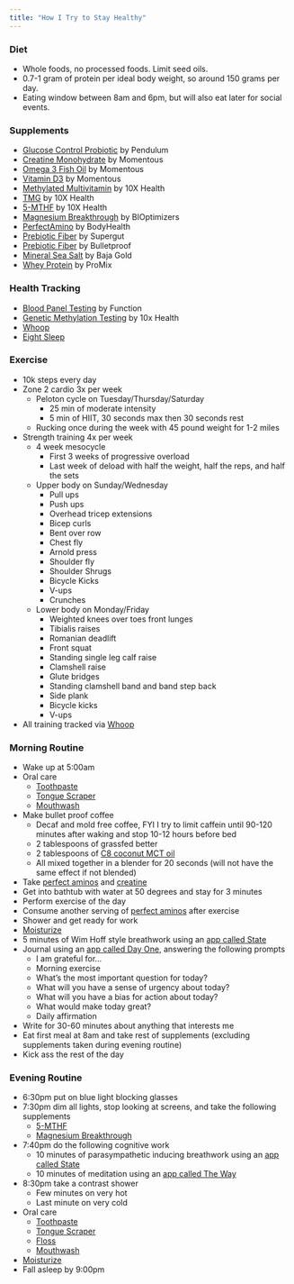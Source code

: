 ```yaml
---
title: "How I Try to Stay Healthy"
---
```


### Diet

- Whole foods, no processed foods. Limit seed oils.
- 0.7-1 gram of protein per ideal body weight, so around 150 grams per day. 
- Eating window between 8am and 6pm, but will also eat later for social events.  

### Supplements

- [Glucose Control Probiotic](https://pendulumlife.com/products/pendulum-glucose-control-2-og) by Pendulum
- [Creatine Monohydrate](https://a.co/d/aUD3imc) by Momentous
- [Omega 3 Fish Oil](https://a.co/d/fTlqdxr) by Momentous
- [Vitamin D3](https://www.livemomentous.com/products/vitamin-d3-2000-iu) by Momentous
- [Methylated Multivitamin](https://a.co/d/cTGsHFW) by 10X Health
- [TMG](https://a.co/d/2YKdRYk) by 10X Health 
- [5-MTHF](https://a.co/d/4PTGZeq) by 10X Health
- [Magnesium Breakthrough](https://a.co/d/7k1WBv4) by BIOptimizers
- [PerfectAmino](https://a.co/d/647Du5X) by BodyHealth
- [Prebiotic Fiber](https://a.co/d/g90viZU) by Supergut
- [Prebiotic Fiber](https://a.co/d/66gklUc) by Bulletproof
- [Mineral Sea Salt](https://a.co/d/bEIgQMg) by Baja Gold
- [Whey Protein](https://a.co/d/1OpQr8g) by ProMix

### Health Tracking

- [Blood Panel Testing](https://www.functionhealth.com/) by Function
- [Genetic Methylation Testing](https://shop.10xhealthsystem.com/products/10x-health-gene-testing-kit?utm_source=products-page) by 10x Health 
- [Whoop](https://www.whoop.com/us/en/)
- [Eight Sleep](https://www.eightsleep.com/)

### Exercise

- 10k steps every day
- Zone 2 cardio 3x per week
    - Peloton cycle on Tuesday/Thursday/Saturday
        - 25 min of moderate intensity
        - 5 min of HIIT, 30 seconds max then 30 seconds rest
    - Rucking once during the week with 45 pound weight for 1-2 miles
- Strength training 4x per week
    - 4 week mesocycle
        - First 3 weeks of progressive overload
        - Last week of deload with half the weight, half the reps, and half the sets
    - Upper body on Sunday/Wednesday
        - Pull ups
        - Push ups
        - Overhead tricep extensions
        - Bicep curls
        - Bent over row 
        - Chest fly
        - Arnold press 
        - Shoulder fly
        - Shoulder Shrugs
        - Bicycle Kicks
        - V-ups
        - Crunches
    - Lower body on Monday/Friday
        - Weighted knees over toes front lunges
        - Tibialis raises
        - Romanian deadlift
        - Front squat
        - Standing single leg calf raise 
        - Clamshell raise 
        - Glute bridges
        - Standing clamshell band and band step back 
        - Side plank
        - Bicycle kicks 
        - V-ups 
- All training tracked via [Whoop](https://www.whoop.com/us/en/)

### Morning Routine

- Wake up at 5:00am
- Oral care 
    - [Toothpaste](https://a.co/d/7hZ3JRn) 
    - [Tongue Scraper](https://a.co/d/1pNk2Nu)
    - [Mouthwash](https://a.co/d/dEXJS8g)
- Make bullet proof coffee
    - Decaf and mold free coffee, FYI I try to limit caffein until 90-120 minutes after waking and stop 10-12 hours before bed
    - 2 tablespoons of grassfed better 
    - 2 tablespoons of [C8 coconut MCT oil](https://a.co/d/61a0Cl7) 
    - All mixed together in a blender for 20 seconds (will not have the same effect if not blended)
- Take [perfect aminos](https://a.co/d/647Du5X) and [creatine](https://a.co/d/aUD3imc)
- Get into bathtub with water at 50 degrees and stay for 3 minutes 
- Perform exercise of the day 
- Consume another serving of [perfect aminos](https://a.co/d/647Du5X) after exercise
- Shower and get ready for work 
- [Moisturize](https://a.co/d/9C2UnAe)
- 5 minutes of Wim Hoff style breathwork using an [app called State](https://www.shiftstate.io/)
- Journal using an [app called Day One](https://dayoneapp.com/), answering the following prompts
    - I am grateful for...
    - Morning exercise 
    - What's the most important question for today?
    - What will you have a sense of urgency about today?
    - What will you have a bias for action about today? 
    - What would make today great? 
    - Daily affirmation
- Write for 30-60 minutes about anything that interests me 
- Eat first meal at 8am and take rest of supplements (excluding supplements taken during evening routine)
- Kick ass the rest of the day

### Evening Routine

- 6:30pm put on blue light blocking glasses
- 7:30pm dim all lights, stop looking at screens, and take the following supplements 
    - [5-MTHF](https://a.co/d/4PTGZeq)
    - [Magnesium Breakthrough](https://a.co/d/7k1WBv4)
- 7:40pm do the following cognitive work
    - 10 minutes of parasympathetic inducing breathwork  using an [app called State](https://www.shiftstate.io/)
    - 10 minutes of meditation using an [app called The Way](https://www.thewayapp.com/?source=us_traffic)
- 8:30pm take a contrast shower 
    - Few minutes on very hot 
    - Last minute on very cold
- Oral care 
    - [Toothpaste](https://a.co/d/7hZ3JRn) 
    - [Tongue Scraper](https://a.co/d/1pNk2Nu)
    - [Floss](https://a.co/d/7PgC1HM)
    - [Mouthwash](https://a.co/d/dEXJS8g)
- [Moisturize](https://a.co/d/g4Ji7sW)
- Fall asleep by 9:00pm